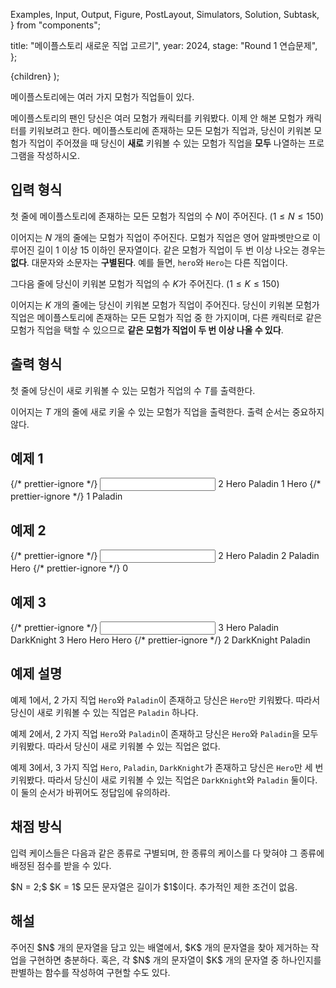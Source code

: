   Examples,
  Input,
  Output,
  Figure,
  PostLayout,
  Simulators,
  Solution,
  Subtask,
} from "components";

  title: "메이플스토리 새로운 직업 고르기",
  year: 2024,
  stage: "Round 1 연습문제",
};

  <PostLayout meta={meta}>{children}</PostLayout>
);

메이플스토리에는 여러 가지 모험가 직업들이 있다.

<div style={{ display: "flex" }}>
  <Figure
    src="/2023/1-1.6a31bfc92fee281a.png"
    width={1000}
  />
</div>

메이플스토리의 팬인 당신은 여러 모험가 캐릭터를 키워봤다.
이제 안 해본 모험가 캐릭터를 키워보려고 한다. 메이플스토리에 존재하는 모든 모험가 직업과,
당신이 키워본 모험가 직업이 주어졌을 때 당신이 **새로** 키워볼 수 있는 모험가 직업을
**모두** 나열하는 프로그램을 작성하시오.

## 입력 형식

첫 줄에 메이플스토리에 존재하는 모든 모험가 직업의 수 $N$이 주어진다. ($1 \le N \le 150$)

이어지는 $N$ 개의 줄에는 모험가 직업이 주어진다.
모험가 직업은 영어 알파벳만으로 이루어진 길이 $1$ 이상
$15$ 이하인 문자열이다.
같은 모험가 직업이 두 번 이상 나오는 경우는 **없다**.
대문자와 소문자는 **구별된다**. 예를 들면, `hero`와 `Hero`는 다른 직업이다.

그다음 줄에 당신이 키워본 모험가 직업의 수 $K$가 주어진다. ($1 \le K \le 150$)

이어지는 $K$ 개의 줄에는 당신이 키워본 모험가 직업이 주어진다.
당신이 키워본 모험가 직업은 메이플스토리에 존재하는
모든 모험가 직업 중 한 가지이며,
다른 캐릭터로 같은 모험가 직업을 택할 수 있으므로
**같은 모험가 직업이 두 번 이상 나올 수 있다**.

## 출력 형식

첫 줄에 당신이 새로 키워볼 수 있는 모험가 직업의 수 $T$를 출력한다.

이어지는 $T$ 개의 줄에 새로 키울 수 있는 모험가 직업을 출력한다.
출력 순서는 중요하지 않다.

## 예제 1

<Examples>
  {/* prettier-ignore */}
  <Input>
2
Hero
Paladin
1
Hero
  </Input>
  {/* prettier-ignore */}
  <Output>
1
Paladin
  </Output>
</Examples>

## 예제 2

<Examples>
  {/* prettier-ignore */}
  <Input>
2
Hero
Paladin
2
Paladin
Hero
  </Input>
  {/* prettier-ignore */}
  <Output>
0
  </Output>
</Examples>

## 예제 3

<Examples>
  {/* prettier-ignore */}
  <Input>
3
Hero
Paladin
DarkKnight
3
Hero
Hero
Hero
  </Input>
  {/* prettier-ignore */}
  <Output>
2
DarkKnight
Paladin
  </Output>
</Examples>

## 예제 설명

예제 1에서, $2$ 가지 직업 `Hero`와 `Paladin`이 존재하고 당신은 `Hero`만 키워봤다.
따라서 당신이 새로 키워볼 수 있는 직업은 `Paladin` 하나다.

예제 2에서, $2$ 가지 직업 `Hero`와 `Paladin`이 존재하고 당신은 `Hero`와 `Paladin`을 모두 키워봤다.
따라서 당신이 새로 키워볼 수 있는 직업은 없다.

예제 3에서, $3$ 가지 직업 `Hero`, `Paladin`, `DarkKnight`가 존재하고 당신은 `Hero`만 세 번 키워봤다.
따라서 당신이 새로 키워볼 수 있는 직업은 `DarkKnight`와 `Paladin` 둘이다.
이 둘의 순서가 바뀌어도 정답임에 유의하라.

## 채점 방식

입력 케이스들은 다음과 같은 종류로 구별되며, 한 종류의 케이스를 다 맞혀야 그 종류에 배정된 점수를 받을 수 있다.

<Subtask index={1} score={34}>
  $N = 2;$ $K = 1$
</Subtask>
<Subtask index={2} score={35}>
  모든 문자열은 길이가 $1$이다.
</Subtask>
<Subtask index={3} score={31}>
  추가적인 제한 조건이 없음.
</Subtask>

## 해설

<Solution>
주어진 $N$ 개의 문자열을 담고 있는 배열에서, $K$ 개의 문자열을 찾아 제거하는 작업을 구현하면 충분하다.
혹은, 각 $N$ 개의 문자열이 $K$ 개의 문자열 중 하나인지를 판별하는 함수를 작성하여 구현할 수도 있다.
</Solution>
